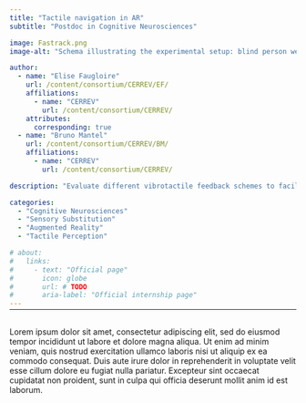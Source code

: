 ```yaml
---
title: "Tactile navigation in AR"
subtitle: "Postdoc in Cognitive Neurosciences"

image: Fastrack.png
image-alt: "Schema illustrating the experimental setup: blind person wearing a tactile belt and headphones, whose position is tracked within the room"

author:
  - name: "Elise Faugloire"
    url: /content/consortium/CERREV/EF/
    affiliations:
      - name: "CERREV"
        url: /content/consortium/CERREV/
    attributes:
      corresponding: true
  - name: "Bruno Mantel"
    url: /content/consortium/CERREV/BM/
    affiliations:
      - name: "CERREV"
        url: /content/consortium/CERREV/

description: "Evaluate different vibrotactile feedback schemes to facilitate blind navigation tasks in an Augmented Reality environment with motion capture."

categories:
  - "Cognitive Neurosciences"
  - "Sensory Substitution"
  - "Augmented Reality"
  - "Tactile Perception"

# about:
#   links:
#     - text: "Official page"
#       icon: globe
#       url: # TODO
#       aria-label: "Official internship page"
---
```


<hr style="margin-bottom: 30px; margin-top: -12px">

Lorem ipsum dolor sit amet, consectetur adipiscing elit, sed do eiusmod tempor incididunt ut labore et dolore magna aliqua. Ut enim ad minim veniam, quis nostrud exercitation ullamco laboris nisi ut aliquip ex ea commodo consequat. Duis aute irure dolor in reprehenderit in voluptate velit esse cillum dolore eu fugiat nulla pariatur. Excepteur sint occaecat cupidatat non proident, sunt in culpa qui officia deserunt mollit anim id est laborum.